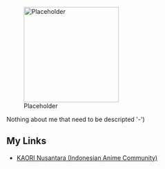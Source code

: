 [[File:Placeholder|thumb|220px]]

Nothing about me that need to be descripted '-')

==My Links==

* [http://www.kaorinusantara.web.id/forum KAORI Nusantara (Indonesian Anime Community)]